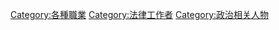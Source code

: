 [[Category:各種職業|Category:各種職業]]
[[Category:法律工作者|Category:法律工作者]]
[[Category:政治相关人物|Category:政治相关人物]]
